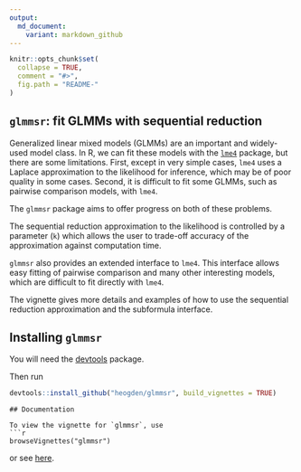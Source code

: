 ```yaml
---
output:
  md_document:
    variant: markdown_github
---
```


<!-- README.md is generated from README.Rmd. Please edit that file -->

```r
knitr::opts_chunk$set(
  collapse = TRUE,
  comment = "#>",
  fig.path = "README-"
)
```
## `glmmsr`: fit GLMMs with sequential reduction

Generalized linear mixed models (GLMMs) are an important and widely-used model 
class. In R, we can fit these models with the 
[`lme4`](https://github.com/lme4/lme4) package, but there are some
limitations. First, except in very simple cases, `lme4` uses a Laplace 
approximation to the likelihood for inference, which may be of poor quality in 
some cases. Second, it is difficult to fit some GLMMs, such as pairwise 
comparison models, with `lme4`. 

The `glmmsr` package aims to offer progress on both of these problems. 

The sequential reduction approximation to the likelihood 
is controlled by a parameter (`k`) 
which allows the user to trade-off accuracy of the approximation against 
computation time. 

`glmmsr` also provides an extended interface to `lme4`. This
interface allows easy fitting of pairwise comparison and many other interesting 
models, which are difficult to fit directly with `lme4`.

The vignette gives more details and examples of how to use 
the sequential reduction approximation and the subformula 
interface.

## Installing `glmmsr`

You will need the [devtools](https://github.com/hadley/devtools) package.

Then run
```r
devtools::install_github("heogden/glmmsr", build_vignettes = TRUE)
```

```
## Documentation

To view the vignette for `glmmsr`, use
```r
browseVignettes("glmmsr")
```
or see [here](http://htmlpreview.github.io/?https://github.com/heogden/glmmsr/blob/master/inst/doc/glmmsr-vignette.html).

